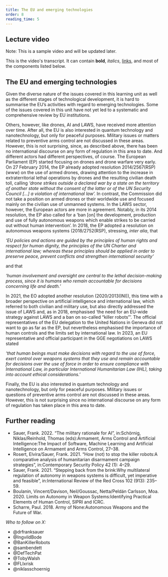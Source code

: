 ```yaml
---
title: The EU and emerging technologies
order: 8
reading_time: 5
---
```


## Lecture video
Note: This is a sample video and will be updated later.
<LectureVideo lu="15" vl="vl1" provider="">

This is the video's transcript. It can contain **bold**, _italics_, [links](#1), and most of the components listed below.

</LectureVideo>

## The EU and emerging technologies
Given the diverse nature of the issues covered in this learning unit as well as the different stages of technological development, it is hard to summarise the EU’s activities with regard to emerging technologies. Some of the issues covered in this unit have not yet led to a systematic and comprehensive review by EU institutions.

Others, however, like drones, AI and LAWS, have received more attention over time. After all, the EU is also interested in quantum technology and nanotechnology, but only for peaceful purposes. Military issues or matters related to preventive arms control are not discussed in these areas. However, this is not surprising, since, as described above, there has been no international discourse on any form of regulation in this area to date. And different actors had different perspectives, of course. The European Parliament (EP) started focusing on drones and drone warfare very early. On 27 February 2014, the EP already adopted resolution 2014/2567(RSP) (www) on the use of armed drones, drawing attention to the increase in extraterritorial lethal operations by drones and the resulting civilian death toll, calling *‘drone strikes outside a declared war by a state on the territory of another state without the consent of the latter or of the UN Security Council […] a violation of international law’.*
In contrast, the Commission did not take a position on armed drones or their worldwide use and focused mainly on the civilian use of unmanned systems.
In the LAWS sector, however, the European actors are more in agreement.
Notably, in its 2014 resolution, the EP also called for a ‘ban [on] the development, production and use of fully autonomous weapons which enable strikes to be carried out without human intervention’. In 2018, the EP adopted a resolution on autonomous weapons systems (2018/2752(RSP), stressing, *inter alia*, that

*‘EU policies and actions are guided by the principles of human rights and respect for human dignity, the principles of the UN Charter and international law; whereas these principles should be applied in order to preserve peace, prevent conflicts and strengthen international security’*

and that

*‘human involvement and oversight are central to the lethal decision-making process, since it is humans who remain accountable for decisions concerning life and death.’*

In 2021, the EO adopted another resolution (2020/2013(INI)), this time with a broader perspective on artificial intelligence and international law, which referred to both civilian and military use, but also directly addressed the issue of LAWS and, as in 2018, emphasised ‘the need for an EU-wide strategy against LAWS and a ban on so-called “killer robots”’.
The official representatives of the EU delegation to the United Nations in Geneva did not want to go as far as the EP, but nevertheless emphasised the importance of human controls and the limits set by international law. In 2023, an EU representative and official participant in the GGE negotiations on LAWS stated

*‘that human beings must make decisions with regard to the use of force, exert control over weapons systems that they use and remain accountable for decisions over the use of force in order to ensure compliance with International Law, in particular International Humanitarian Law (IHL), taking into account ethical considerations.’*

Finally, the EU is also interested in quantum technology and nanotechnology, but only for peaceful purposes. Military issues or questions of preventive arms control are not discussed in these areas. However, this is not surprising since no international discourse on any form of regulation has taken place in this area to date.

## Further reading
* Sauer, Frank. 2022. “The military rationale for AI”, in:Schörnig, Niklas/Reinhold, Thomas (eds):Armament, Arms Control and Artificial Intelligence:The Impact of Software, Machine Learning and Artificial Intelligence on Armament and Arms Control, 27–38.
* Rosert, Elvira/Sauer, Frank. 2021. “How (not) to stop the killer robots:A comparative analysis of humanitarian disarmament campaign strategies”, in:Contemporary Security Policy 42 (1): 4–29.
* Sauer, Frank. 2021. “Stepping back from the brink:Why multilateral regulation of autonomy in weapons systems is difficult, yet imperative and feasible”, in:International Review of the Red Cross 102 (913): 235–59.
* Boulanin, Vincent/Davison, Neil/Goussac, Netta/Peldán Carlsson, Moa. 2020. Limits on Autonomy in Weapon Systems:Identifying Practical Elements of Human Control, SIPRI and ICRC.
* Scharre, Paul. 2018. Army of None:Autonomous Weapons and the Future of War.

*Who to follow on X:*
* @drfranksauer
* @IngvildBode
* @BanKillerRobots
* @sambendett
* @DefTechPat
* @TobyWalsh
* @FLIxrisk
* @niklasschoernig

